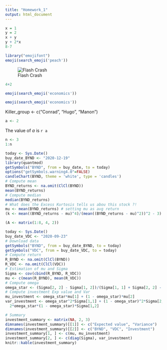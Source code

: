 ```yaml
---
title: "Homework_1"
output: html_document
---
```


```r
x = 1
y = 2
x + y
y + 2*x
8-7

```

```r
library("emojifont")
emoji(search_emoji('peach'))
```
![Flash Crash](https://moneymorning.com/wp-content/blogs.dir/1/files/2013/04/Twitter-flash-crash-1280x720.png)

```r
4+2
```
```r
emoji(search_emoji('economics'))
```
```r
emoji(search_emoji('economics'))
```

Killer_group <- c("Conrad", "Hugo", "Manon")

```r
a <- 2
```
The value of $a$ is `r a`

```r
n <- 3 
1:n
```

```r
today <- Sys.Date()
buy_date_BYND <- "2020-12-19"
library(quantmod)
getSymbols("BYND", from = buy_date, to = today)
options("getSymbols.warning4.0"=FALSE)
candleChart(BYND, theme = 'white', type = 'candles')
# Compute mean 
BYND_returns <- na.omit(ClCl(BYND))
mean(BYND_returns) 
# Compute median
median(BYND_returns) 
# What does the Excess Kurtosis tells us abou this stock ?!
mu <- mean(BYND_returns) # setting mu as avg return 
(k <- mean((BYND_returns - mu)^4)/(mean((BYND_returns - mu)^2))^2 - 3)
```
```r
(A <- matrix(1:8, 4, 2))

```

```r
today <- Sys.Date()
buy_date_VDC <- "2020-09-23"
# Download data
getSymbols("BYND", from = buy_date_BYND, to = today)
getSymbols("VDC", from = buy_date_VDC, to = today)
# Compute return 
R_BYND <- na.omit(ClCl(BYND))
R_VDC <- na.omit(ClCl(VDC))
# Estimation of mu and Sigma
Sigma <- cov(cbind(R_BYND, R_VDC))
mu <- c(mean(R_BYND), mean(R_VDC))
# Compute omega
omega_star <- (Sigma[2, 2] - Sigma[1, 2])/(Sigma[1, 1] + Sigma[2, 2] - 2*Sigma[1, 2])
# Compute investment Exp value and Var
mu_investment <- omega_star*mu[1] + (1 - omega_star)*mu[2]
var_investment <- omega_star^2*Sigma[1,1] + (1 - omega_star)^2*Sigma[2,2] + 
  2*omega_star*(1 - omega_star)*Sigma[1,2]

# Summary 
investment_summary <- matrix(NA, 2, 3)
dimnames(investment_summary)[[1]] <- c("Expected value", "Variance")
dimnames(investment_summary)[[2]] <- c("BYND", "VDC", "Investment")
investment_summary[1, ] <- c(mu, mu_investment)
investment_summary[2, ] <- c(diag(Sigma), var_investment)
knitr::kable(investment_summary)
```

